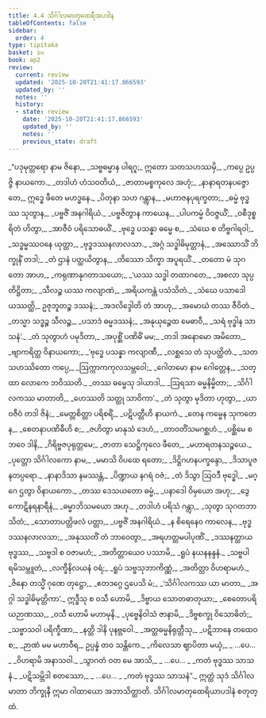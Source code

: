 ```yaml
---
title: 4.4 သိင်္ဂါလမာတုထေရီအပဒါန
tableOfContents: false
sidebar:
  order: 4
type: tipitaka
basket: su
book: ap2
review:
  current: review
  updated: '2025-10-20T21:41:17.866593'
  updated_by: ''
  notes: ''
  history:
  - state: review
    date: '2025-10-20T21:41:17.866593'
    updated_by: ''
    notes: ''
    previous_state: draft
---
```



<DynamicBreadcrumb />


<ReviewStatus review={frontmatter.review} showDetails={true} />

<HypothesisAnnotation frontmatter={frontmatter} />

<Division number="82" book="ap2" e="ch" v="20" p="61">

<Paragraph number="1292" type="verses" book="ap2">
_“ပဒုမုတ္တရော နာမ ဇိနော,_  
_သဗ္ဗဓမ္မာန ပါရဂူ;_  
ဣတော သတသဟဿမှိ,_  
_ကပ္ပေ ဥပ္ပဇ္ဇိ နာယကော._  

</Paragraph>

</Division>
<Division number="83" book="ap2" e="ch" v="20" p="62">

<Paragraph number="1293" type="verses" book="ap2">
_တဒါဟံ ဟံသဝတိယံ,_  
_ဇာတာမစ္စကုလေ အဟုံ;_  
_နာနာရတနပဇ္ဇောတေ,_  
ဣဒ္ဓေ ဖီတေ မဟဒ္ဓနေ._  

</Paragraph>

</Division>
<Division number="84" book="ap2" e="ch" v="20" p="62">

<Paragraph number="1294" type="verses" book="ap2">
_ပိတုနာ သဟ ဂန္တွာန,_  
_မဟာဇနပုရက္ခတာ;_  
_ဓမ္မံ ဗုဒ္ဓဿ သုတွာန,_  
_ပဗ္ဗဇိံ အနဂါရိယံ._  

</Paragraph>

</Division>
<Division number="85" book="ap2" e="ch" v="20" p="62">

<Paragraph number="1295" type="verses" book="ap2">
_ပဗ္ဗဇိတွာန ကာယေန,_  
_ပါပကမ္မံ ဝိဝဇ္ဇယိံ;_  
_ဝစီဒုစ္စရိတံ ဟိတွာ,_  
_အာဇီဝံ ပရိသောဓယိံ._  

</Paragraph>

</Division>
<Division number="86" book="ap2" e="ch" v="20" p="62">

<Paragraph number="1296" type="verses" book="ap2">
_ဗုဒ္ဓေ ပသန္နာ ဓမ္မေ စ,_  
_သံဃေ စ တိဗ္ဗဂါရဝါ;_  
_သဒ္ဓမ္မဿဝနေ ယုတ္တာ,_  
_ဗုဒ္ဓဒဿနလာလသာ._  

</Paragraph>

</Division>
<Division number="87" book="ap2" e="ch" v="20" p="62">

<Paragraph number="1297" type="verses" book="ap2">
_အဂ္ဂံ သဒ္ဓါဓိမုတ္တာနံ,_  
_အဿောသိံ ဘိက္ခုနိံ တဒါ;_  
_တံ ဌာနံ ပတ္ထယိတွာန,_  
_တိဿော သိက္ခာ အပူရယိံ._  

</Paragraph>

</Division>
<Division number="88" book="ap2" e="ch" v="20" p="81">

<Paragraph number="1298" type="verses" book="ap2">
_တတော မံ သုဂတော အာဟ,_  
_ကရုဏာနုဂတာသယော;_  
_‘ယဿ သဒ္ဓါ တထာဂတေ,_  
_အစလာ သုပ္ပတိဋ္ဌိတာ;_  
_သီလဉ္စ ယဿ ကလျာဏံ,_  
_အရိယကန္တံ ပသံသိတံ._  

</Paragraph>

</Division>
<Division number="89" book="ap2" e="ch" v="20" p="81">

<Paragraph number="1299" type="verses" book="ap2">
_သံဃေ ပသာဒေါ ယဿတ္ထိ,_  
ဥဇုဘူတဉ္စ ဒဿနံ;_  
_အဒလိဒ္ဒေါတိ တံ အာဟု,_  
_အမောဃံ တဿ ဇီဝိတံ._  

</Paragraph>

</Division>
<Division number="90" book="ap2" e="ch" v="20" p="81">

<Paragraph number="1300" type="verses" book="ap2">
_တသ္မာ သဒ္ဓဉ္စ သီလဉ္စ,_  
_ပသာဒံ ဓမ္မဒဿနံ;_  
_အနုယုဉ္ဇေထ မေဓာဝီ,_  
_သရံ ဗုဒ္ဓါန သာသနံ’._  

</Paragraph>

</Division>
<Division number="91" book="ap2" e="ch" v="20" p="81">

<Paragraph number="1301" type="verses" book="ap2">
_တံ သုတွာဟံ ပမုဒိတာ,_  
_အပုစ္ဆိံ ပဏိဓိံ မမ;_  
_တဒါ အနောမော အမိတော,_  
_ဗျာကရိတ္ထ ဝိနာယကော;_  
_‘ဗုဒ္ဓေ ပသန္နာ ကလျာဏီ,_  
_လစ္ဆသေ တံ သုပတ္ထိတံ._  

</Paragraph>

</Division>
<Division number="92" book="ap2" e="ch" v="20" p="81">

<Paragraph number="1302" type="verses" book="ap2">
_သတသဟဿိတော ကပ္ပေ,_  
_ဩက္ကာကကုလသမ္ဘဝေါ;_  
_ဂေါတမော နာမ ဂေါတ္တေန,_  
_သတ္ထာ လောကေ ဘဝိဿတိ._  

</Paragraph>

</Division>
<Division number="93" book="ap2" e="ch" v="20" p="81">

<Paragraph number="1303" type="verses" book="ap2">
_တဿ ဓမ္မေသု ဒါယာဒါ,_  
_ဩရသာ ဓမ္မနိမ္မိတာ;_  
_သိင်္ဂါလကဿ မာတာတိ,_  
_ဟေဿတိ သတ္ထု သာဝိကာ’._  

</Paragraph>

</Division>
<Division number="94" book="ap2" e="ch" v="20" p="82">

<Paragraph number="1304" type="verses" book="ap2">
_တံ သုတွာ မုဒိတာ ဟုတွာ,_  
_ယာဝဇီဝံ တဒါ ဇိနံ;_  
_မေတ္တစိတ္တာ ပရိစရိံ,_  
_ပဋိပတ္တီဟိ နာယကံ._  

</Paragraph>

</Division>
<Division number="95" book="ap2" e="ch" v="20" p="82">

<Paragraph number="1305" type="verses" book="ap2">
_တေန ကမ္မေန သုကတေန,_  
_စေတနာပဏိဓီဟိ စ;_  
_ဇဟိတွာ မာနုသံ ဒေဟံ,_  
_တာဝတိံသမဂစ္ဆဟံ._  

</Paragraph>

</Division>
<Division number="96" book="ap2" e="ch" v="20" p="92">

<Paragraph number="1306" type="verses" book="ap2">
_ပစ္ဆိမေ စ ဘဝေ ဒါနိ,_  
_ဂိရိဗ္ဗဇပုရုတ္တမေ;_  
_ဇာတာ သေဋ္ဌိကုလေ ဖီတေ,_  
_မဟာရတနသဉ္စယေ._  

</Paragraph>

</Division>
<Division number="97" book="ap2" e="ch" v="20" p="92">

<Paragraph number="1307" type="verses" book="ap2">
_ပုတ္တော သိင်္ဂါလကော နာမ,_  
_မမာသိ ဝိပထေ ရတော;_  
_ဒိဋ္ဌိဂဟနပက္ခန္ဒော,_  
_ဒိသာပူဇနတပ္ပရော._  

</Paragraph>

</Division>
<Division number="98" book="ap2" e="ch" v="20" p="92">

<Paragraph number="1308" type="verses" book="ap2">
_နာနာဒိသာ နမဿန္တံ,_  
_ပိဏ္ဍာယ နဂရံ ဝဇံ;_  
_တံ ဒိသွာ ဩဝဒီ ဗုဒ္ဓေါ,_  
_မဂ္ဂေ ဌတွာ ဝိနာယကော._  

</Paragraph>

</Division>
<Division number="99" book="ap2" e="ch" v="20" p="92">

<Paragraph number="1309" type="verses" book="ap2">
_တဿ ဒေသယတော ဓမ္မံ,_  
_ပနာဒေါ ဝိမှယော အဟု;_  
_ဒွေကောဋိနရနာရီနံ,_  
_ဓမ္မာဘိသမယော အဟု._  

</Paragraph>

</Division>
<Division number="100" book="ap2" e="ch" v="20" p="109">

<Paragraph number="1310" type="verses" book="ap2">
_တဒါဟံ ပရိသံ ဂန္တွာ,_  
_သုတွာ သုဂတဘာသိတံ;_  
_သောတာပတ္တိဖလံ ပတ္တာ,_  
_ပဗ္ဗဇိံ အနဂါရိယံ._  

</Paragraph>

</Division>
<Division number="101" book="ap2" e="ch" v="20" p="109">

<Paragraph number="1311" type="verses" book="ap2">
_န စိရေနေဝ ကာလေန,_  
_ဗုဒ္ဓဒဿနလာလသာ;_  
_အနုဿတိံ တံ ဘာဝေတွာ,_  
_အရဟတ္တမပါပုဏိံ._  

</Paragraph>

</Division>
<Division number="102" book="ap2" e="ch" v="20" p="110">

<Paragraph number="1312" type="verses" book="ap2">
_ဒဿနတ္ထာယ ဗုဒ္ဓဿ,_  
_သဗ္ဗဒါ စ ဝဇာမဟံ;_  
_အတိတ္တာယေဝ ပဿာမိ,_  
_ရူပံ နယနနန္ဒနံ._  

</Paragraph>

</Division>
<Division number="103" book="ap2" e="ch" v="20" p="110">

<Paragraph number="1313" type="verses" book="ap2">
_သဗ္ဗပါရမိသမ္ဘူတံ,_  
_လက္ခီနိလယနံ ဝရံ;_  
_ရူပံ သဗ္ဗသုဘာကိဏ္ဏံ,_  
_အတိတ္တာ ဝိဟရာမဟံ._  

</Paragraph>

</Division>
<Division number="104" book="ap2" e="ch" v="20" p="110">

<Paragraph number="1314" type="verses" book="ap2">
_ဇိနော တသ္မိံ ဂုဏေ တုဋ္ဌော,_  
_ဧတဒဂ္ဂေ ဌပေသိ မံ;_  
_‘သိင်္ဂါလကဿ ယာ မာတာ,_  
_အဂ္ဂါ သဒ္ဓါဓိမုတ္တိကာ’._  

</Paragraph>

</Division>
<Division number="105" book="ap2" e="ch" v="20" p="110">

<Paragraph number="1315" type="verses" book="ap2">
ဣဒ္ဓီသု စ ဝသီ ဟောမိ,_  
_ဒိဗ္ဗာယ သောတဓာတုယာ;_  
_စေတောပရိယဉာဏဿ,_  
_ဝသီ ဟောမိ မဟာမုနိ._  

</Paragraph>

</Division>
<Division number="106" book="ap2" e="ch" v="20" p="110">

<Paragraph number="1316" type="verses" book="ap2">
_ပုဗ္ဗေနိဝါသံ ဇာနာမိ,_  
_ဒိဗ္ဗစက္ခု ဝိသောဓိတံ;_  
_သဗ္ဗာသဝါ ပရိက္ခီဏာ,_  
_နတ္ထိ ဒါနိ ပုနဗ္ဘဝေါ._  

</Paragraph>

</Division>
<Division number="107" book="ap2" e="ch" v="20" p="110">

<Paragraph number="1317" type="verses" book="ap2">
_အတ္ထဓမ္မနိရုတ္တီသု,_  
_ပဋိဘာနေ တထေဝ စ;_  
_ဉာဏံ မမ မဟာဝီရ,_  
ဥပ္ပန္နံ တဝ သန္တိကေ._  

</Paragraph>

</Division>
<Division number="108" book="ap2" e="ch" v="20" p="110">

<Paragraph number="1318" type="verses" book="ap2">
_ကိလေသာ ဈာပိတာ မယှံ,_  
_ …ပေ… _  
_ဝိဟရာမိ အနာသဝါ._  

</Paragraph>

</Division>
<Division number="109" book="ap2" e="ch" v="20" p="110">

<Paragraph number="1319" type="verses" book="ap2">
_သွာဂတံ ဝတ မေ အာသိ,_  
_ …ပေ… _  
_ကတံ ဗုဒ္ဓဿ သာသနံ._  

</Paragraph>

</Division>
<Division number="110" book="ap2" e="ch" v="20" p="122">

<Paragraph number="1320" type="verses" book="ap2">
_ပဋိသမ္ဘိဒါ စတဿော,_  
_ …ပေ… _  
_ကတံ ဗုဒ္ဓဿ သာသနံ”._  

</Paragraph>

<Paragraph number="1321" book="ap2">
ဣတ္ထံ သုဒံ သိင်္ဂါလမာတာ ဘိက္ခုနီ ဣမာ ဂါထာယော အဘာသိတ္ထာတိ.

</Paragraph>
</Division>

<Paragraph number="1322" type="center" book="ap2">
သိင်္ဂါလမာတုထေရိယာပဒါနံ စတုတ္ထံ.
</Paragraph>